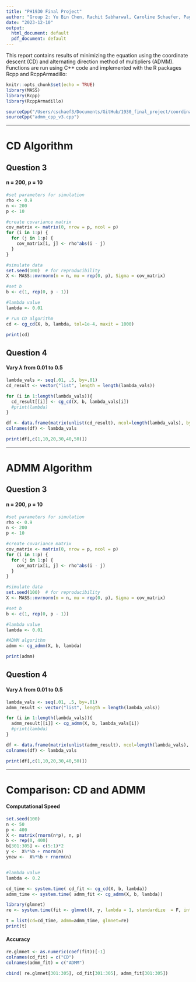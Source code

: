 ```yaml
---
title: "PH1930 Final Project"
author: "Group 2: Yu Bin Chen, Rachit Sabharwal, Caroline Schaefer, Pagna Sok"
date: "2023-12-10"
output:
  html_document: default
  pdf_document: default
---
```


This report contains results of minimizing the equation using the coordinate descent (CD) and alternating direction method of multipliers (ADMM). Functions are run using C++ code and implemented with the R packages Rcpp and RcppArmadillo: 

\begin{align*}
\frac{1}{2}u^TAu-ub^T+\lambda ||u||_1\\
\end{align*}  


```r
knitr::opts_chunk$set(echo = TRUE)
library(MASS)
library(Rcpp)
library(RcppArmadillo)

sourceCpp("/Users/cschaef3/Documents/GitHub/1930_final_project/coordinate_descent_algo_alt.cpp")
sourceCpp("admm_cpp_v3.cpp")
```


***
# CD Algorithm
## Question 3
#### n = 200, p = 10

```r
#set parameters for simulation
rho <- 0.9
n <- 200
p <- 10

#create covariance matrix
cov_matrix <- matrix(0, nrow = p, ncol = p)
for (i in 1:p) {
  for (j in 1:p) {
    cov_matrix[i, j] <- rho^abs(i - j)
  }
}

#simulate data
set.seed(100)  # for reproducibility
X <- MASS::mvrnorm(n = n, mu = rep(0, p), Sigma = cov_matrix)

#set b
b <- c(1, rep(0, p - 1))

#lambda value
lambda <- 0.01

# run CD algorithm
cd <- cg_cd(X, b, lambda, tol=1e-4, maxit = 1000)

print(cd)
```

## Question 4
#### Vary $\lambda$ from 0.01 to 0.5  

```r
lambda_vals <- seq(.01, .5, by=.01)
cd_result <- vector("list", length = length(lambda_vals))

for (i in 1:length(lambda_vals)){
  cd_result[[i]] <- cg_cd(X, b, lambda_vals[i])
  #print(lambda)
}

df <- data.frame(matrix(unlist(cd_result), ncol=length(lambda_vals), byrow=F))
colnames(df) <- lambda_vals

print(df[,c(1,10,20,30,40,50)])
```

***
# ADMM Algorithm
## Question 3
#### n = 200, p = 10

```r
#set parameters for simulation
rho <- 0.9
n <- 200
p <- 10

#create covariance matrix
cov_matrix <- matrix(0, nrow = p, ncol = p)
for (i in 1:p) {
  for (j in 1:p) {
    cov_matrix[i, j] <- rho^abs(i - j)
  }
}

#simulate data
set.seed(100)  # for reproducibility
X <- MASS::mvrnorm(n = n, mu = rep(0, p), Sigma = cov_matrix)

#set b
b <- c(1, rep(0, p - 1))

#lambda value
lambda <- 0.01

#ADMM algorithm
admm <- cg_admm(X, b, lambda)

print(admm)
```

## Question 4
#### Vary $\lambda$ from 0.01 to 0.5  

```r
lambda_vals <- seq(.01, .5, by=.01)
admm_result <- vector("list", length = length(lambda_vals))

for (i in 1:length(lambda_vals)){
  admm_result[[i]] <- cg_admm(X, b, lambda_vals[i])
  #print(lambda)
}

df <- data.frame(matrix(unlist(admm_result), ncol=length(lambda_vals), byrow=F))
colnames(df) <- lambda_vals

print(df[,c(1,10,20,30,40,50)])
```

***
# Comparison: CD and ADMM  
#### Computational Speed
```r
set.seed(100)
n <- 50
p <- 400
X <- matrix(rnorm(n*p), n, p)
b <- rep(0, 400)
b[301:305] <- c(5:1)*2
y <-  X%*%b + rnorm(n)
ynew <-  X%*%b + rnorm(n)  


#lambda value
lambda <- 0.2

cd_time <- system.time( cd_fit <- cg_cd(X, b, lambda)) 
admm_time <- system.time( admm_fit <- cg_admm(X, b, lambda))

library(glmnet)
re <- system.time(fit <- glmnet(X, y, lambda = 1, standardize  = F, intercept = F))

t = list(cd=cd_time, admm=admm_time, glmnet=re)
print(t)
```

  
  
#### Accuracy  

```r
re.glmnet <- as.numeric(coef(fit))[-1]
colnames(cd_fit) = c("CD")
colnames(admm_fit) = c("ADMM")

cbind( re.glmnet[301:305], cd_fit[301:305], admm_fit[301:305])
```

